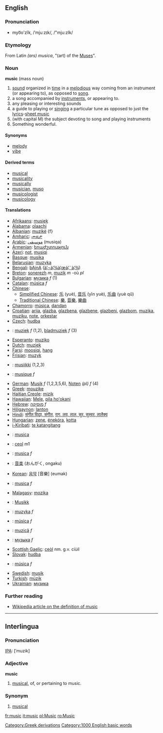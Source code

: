 {{wikipedia}}
==English==
===Pronunciation===
*myo͞o'zĭk, /ˈmjuːzɪk/, /"mju:zIk/

===Etymology===
From Latin ''(ars) musica'', "(art) of the [[Muse]]s".

===Noun===
'''music''' (mass noun)

# [[sound]] organized in [[time]] in a [[melodious]] way coming from an instrument (or appearing to), as opposed to [[song]].
# a song accompanied by [[instrument|instruments]], or appearing to.
# any pleasing or interesting sounds
# a guide to playing or [[singing]] a particular tune as opposed to just the [[lyrics]]-[[sheet music]]
# (with capital M) the subject devoting to song and playing instruments
# Something wonderful.

====Synonyms====
*[[melody]]
*[[vibe]]

====Derived terms====
*[[musical]]
*[[musicality]]
*[[musically]]
*[[musician]], [[muso]]
*[[musicologist]]
*[[musicology]]

====Translations====
*[[Afrikaans]]: [[musiek]]
*[[Alabama]]: [[olaachi]]
*[[Albanian]]: [[muzikë]] {f}
*[[Amharic]]: [[ሙዚቃ]]
*[[Arabic]]: [[موسيقى]] (musiqa)
*[[Armenian]]: [[երաժշտություն]]
*[[Azeri]]: [[not]], [[musiqi]]
*[[Basque]]: [[musika]]
*[[Belarusian]]: [[muzyka]]
*[[Bengali]]: [[bAjnA]] ([[à¦¬à¦¾à¦œà¦¨à¦¾]])
*[[Breton]]: [[sonerezh]] ''m'', [[muzik]] ''m'' -où ''pl''
*[[Bulgarian]]: [[музика]] ''f'' (1)
*[[Catalan]]: [[música]] ''f''
*[[Chinese]]:
**[[Simplified Chinese]]: [[乐]] (yuè), [[音乐]] (yīn yuè), [[乐曲]] (yuè qǔ)
**[[Traditional Chinese]]: [[樂]], [[音樂]], [[樂曲]]
*[[Chamorro]]: [[música]], [[dandan]]
*[[Croatian]]: [[arija]], [[glazba]], [[glazbena]], [[glazbene]], [[glazbeni]], [[glazbom]], [[muzika]], [[muziku]], [[note]], [[orkestar]]
*[[Czech]]: [[hudba]]
*{{nl}}: [[muziek]] ''f'' (1,2), [[bladmuziek]] ''f'' (3)
*[[Esperanto]]: [[muziko]]
*[[Dutch]]: [[muziek]]
*[[Farsi]]: [[moosiqi]], [[hang]]
*[[Frisian]]: [[muzyk]]
*{{fi}}: [[musiikki]] (1,2,3)
*{{fr}}: [[musique]] ''f''
*[[German]]: [[Musik]] ''f'' (1,2,3,5,6), [[Noten]] ''(pl)'' ''f'' (4)
*[[Greek]]: [[mouzike]]
*[[Haitian Creole]]: [[mizik]]
*[[Hawaiian]]: [[Mele]], [[pila hoʻokani]]
*[[Hebrew]]: [[מוסיקה]] ''f''
*[[Hiligaynon]]: [[lanton]]
*[[Hindi]]: [[संगीत विद्या, संगीत]], [[राग, लय, ताल, सुर, सुस्वर, तालैक्य]]
*[[Hungarian]]: [[zene]], [[énekóra]], [[kotta]]
*[[i-Kiribati]]: [[te katangitang]]
*{{ia}}: [[musica]]
*{{ga}}: [[ceol]] m1
*{{it}}: [[musica]] ''f''
*{{ja}}: [[音楽]] (おんがく, ongaku)
*[[Korean]]: [[음악]] [音樂] (eumak)
*{{la}}: [[musica]] ''f''
*[[Malagasy]]: [[mozika]]
*{{no}}: [[Musikk]]
*{{pl}}: [[muzyka]] ''f''
*{{pt}}: [[música]] ''f''
*{{ro}}: [[muzică]] ''f''
*{{ru}}: [[музыка]] ''f''
*[[Scottish Gaelic]]: [[ceòl]] nm. g.v. ciùil
*[[Slovak]]: [[hudba]]
*{{es}}: [[música]] ''f''
*[[Swedish]]: [[musik]]
*[[Turkish]]: [[müzik]]
*[[Ukrainian]]: [[музика]]

===Further reading===
* [[w:definition of music|Wikipedia article on the definition of music]]

----

==Interlingua==

===Pronunciation===
[[IPA]]: [ˈmuzik]

===Adjective===
'''music'''

# [[musical]], of, or pertaining to music.

===Synonym===
#[[musical]]

[[Category:Greek derivations]]

[[fr:music]]
[[it:music]]
[[pl:Music]]
[[ro:Music]]
[[Category:1000 English basic words]]
